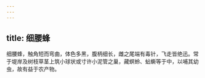 ```yaml
---
---
---
```

title: 细腰蜂
---



细腰蜂，触角短而弯曲，体色多黑，腹柄细长，雌之尾端有毒针，飞走皆绝迅。常于堤岸及树枝草茎上筑小球状或寸许小泥管之巢，藏螟蛉、蛅蟖等于中，以哺其幼虫，故有益于农产物。